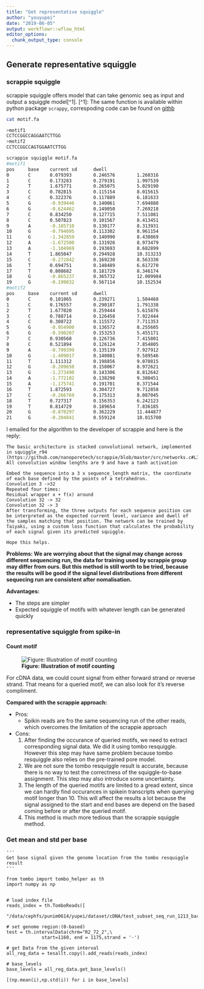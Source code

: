 ```yaml
---
title: "Get representative squiggle"
author: "youyupei"
date: "2019-06-05"
output: workflowr::wflow_html
editor_options:
  chunk_output_type: console
---
```


## Generate representative squiggle
### scrappie squiggle

scrappie squiggle offers model that can take genomic seq as input and output a squiggle model[^1].
[^1]: The same function is available within python package `scrappy`, correspoding code can be found on [githb](https://github.com/youyupei/Nanopore-Splicing-Site/blob/master/helper.py)

```bash
cat motif.fa

>motif1
CCTCCGGCCAGGAATCTTGG
>motif2
CCTCCGGCCAGTGGAATCTTGG

scrappie squiggle motif.fa
#motif1
pos     base    current sd      dwell
0       C       0.079393        0.246576        1.260316
1       C       0.173283        0.279191        1.997539
2       T       1.675771        0.265075        5.029190
3       C       0.782815        0.115154        8.015615
4       C       0.322376        0.117889        6.181633
5       G       -0.939446       0.140061        7.694880
6       G       -0.624462       0.149050        7.269218
7       C       0.834250        0.127715        7.511081
8       C       0.507823        0.101567        8.413451
9       A       -0.185710       0.130177        8.313931
10      G       -0.794095       0.113302        8.961154
11      G       -1.342859       0.140990        8.430869
12      A       -1.672500       0.131926        8.973479
13      A       -1.104969       0.193693        8.682899
14      T       1.865047        0.294928        10.313233
15      C       -0.272842       0.169230        8.563330
16      T       0.694751        0.148489        6.617270
17      T       0.808682        0.181729        8.346174
18      G       -0.865237       0.365732        12.009984
19      G       -0.199032       0.567114        10.152534
#motif2
pos     base    current sd      dwell
0       C       0.101065        0.239271        1.504468
1       C       0.176557        0.290187        1.791338
2       T       1.677020        0.259444        5.615876
3       C       0.788714        0.126458        7.922444
4       C       0.308722        0.115572        7.711353
5       G       -0.954900       0.136572        8.255605
6       G       -0.590207       0.153253        5.455171
7       C       0.930568        0.126736        7.415801
8       C       0.521894        0.126124        7.854805
9       A       -0.799399       0.135139        7.927912
10      G       -1.409017       0.140081        9.589546
11      T       1.111312        0.198856        9.070815
12      G       -0.209650       0.158067        8.972621
13      G       -1.273490       0.143306        8.812642
14      A       -1.772102       0.138298        9.380451
15      A       -1.175741       0.191701        8.371544
16      T       1.872593        0.304727        9.712858
17      C       -0.266769       0.175313        8.087045
18      T       0.727317        0.156353        6.242123
19      T       0.814729        0.189654        7.836185
20      G       -0.870297       0.362229        11.444877
21      G       -0.204841       0.559124        10.015700

```


I emailed for the algorithm to the developer of scrappie and here is the reply:

```{}
The basic architecture is stacked convolutional network, implemented in squiggle_r94 (https://github.com/nanoporetech/scrappie/blob/master/src/networks.c#L397): 
All convolution window lengths are 9 and have a tanh activation

Embed the sequence into a 3 x sequence_length matrix, the coordinate of each base defined by the points of a tetrahedron.
Convolution 3 ->32
Repeated four times:
Residual wrapper x + f(x) around
Convolution 32 -> 32
Convolution 32 -> 3
After transforming, the three outputs for each sequence position can be interpreted as the expected current level, variance and dwell of the samples matching that position. The network can be trained by Taiyaki, using a custom loss function that calculates the probability of each signal given its predicted squiggle.

Hope this helps.

```

**Problems: We are worrying about that the signal may change across different sequencing run, the data for training used by scrappie group may differ from ours. But this method is still worth to be tried, because the results will be good if the signal level distributions from different sequecing run are consistent after nomalisation.**

**Advantages:**

* The steps are simpler
* Expected squiggle of motifs with whatever length can be generated quickly

### representative squiggle from spike-in
#### Count motif

![**Figure: Illustration of motif counting**](../docs/img/count_motif_example.png)

For cDNA data, we could count signal from either forward strand or reverse strand. That means for a queried motif, we can also look for it's reverse compliment.

**Compared with the scrappie approach:**

* Pros:
  + Spikin reads are fro the same sequencing run of the other reads, which overcomes the limitation of the scrappie approach

* Cons:
  1. After finding the occurance of queried motifs, we need to extract corresponding signal data. We did it using tombo resquiggle. However this step may have same problem because tombo resquiggle also relies on the pre-trained pore model.
  2. We are not sure the tombo resquiggle result is accurate, because there is no way to test the correctness of the squiggle-to-base assignment. This step may also introduce some uncertainty.
  3. The length of the queried motifs are limited to a gread extent, since we can hardly find occurances in spikein transcripts when querying motif longer than 10. This will affect the results a lot because the signal assigned to the start and end bases are depend on the based coming before or after the queried motif. 
  4. This method is much more tedious than the scrappie squiggle method.
  
### Get mean and std per base

```{}
'''
Get base signal given the genome location from the tombo resquiggle result
'''

from tombo import tombo_helper as th
import numpy as np


# load index file
reads_index = th.TomboReads([
    "/data/cephfs/punim0614/yupei/dataset/cDNA/test_subset_seq_run_1213_barcode_7/fast5s"])

# set genome region:(0-based)
test = th.intervalData(chrm="R2_72_2",\
             start=1160, end = 1175,strand = '-')

# get Data from the given interval
all_reg_data = tesallt.copy().add_reads(reads_index)

# base_levels
base_levels = all_reg_data.get_base_levels()

[(np.mean(i),np.std(i)) for i in base_levels]

```

